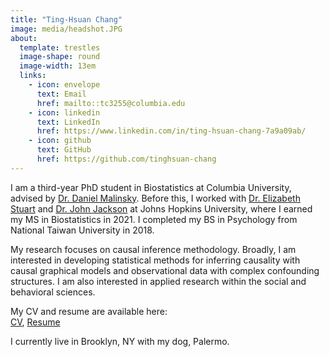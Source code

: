 ```yaml
---
title: "Ting-Hsuan Chang"
image: media/headshot.JPG
about:
  template: trestles
  image-shape: round
  image-width: 13em
  links:
    - icon: envelope
      text: Email
      href: mailto::tc3255@columbia.edu
    - icon: linkedin
      text: LinkedIn
      href: https://www.linkedin.com/in/ting-hsuan-chang-7a9a09ab/ 
    - icon: github
      text: GitHub
      href: https://github.com/tinghsuan-chang
---
```


I am a third-year PhD student in Biostatistics at Columbia University, advised by [Dr. Daniel Malinsky](http://www.dmalinsky.com/). Before this, I worked with [Dr. Elizabeth Stuart](https://www.elizabethstuart.org/) and [Dr. John Jackson](https://publichealth.jhu.edu/faculty/3410/john-w-jackson) at Johns Hopkins University, where I earned my MS in Biostatistics in 2021. I completed my BS in Psychology from National Taiwan University in 2018.

My research focuses on causal inference methodology. Broadly, I am interested in developing statistical methods for inferring causality with causal graphical models and observational data with complex confounding structures. I am also interested in applied research within the social and behavioral sciences.

My CV and resume are available here:\
[CV](media/cv_oct2024.pdf), [Resume](media/resume_oct2024.pdf)\

I currently live in Brooklyn, NY with my dog, Palermo.
